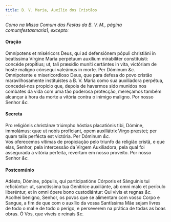 ```yaml
---
title: B. V. Maria, Auxílio dos Cristãos
---
```



<em>Como na Missa Comum das Festas da B. V. M., página comumfestasmaria1, excepto:</em>

<h4 class="text-center">Oração</h4>
<div class="container-fluid">
<div class="row">
<div class="col-6 dropcaps text-justify">
Omnípotens et miséricors Deus, qui ad defensiónem pópuli christiáni in beatíssima Vírgine María perpétuum auxílium mirabíliter constituísti: concéde propítius; ut, tali præsídio muníti certántes in vita, victóriam de hoste malígno cónsequi valeámus in morte. Per Dóminum <em>&c.</em>
</div>
<div class="col-6 dropcaps text-justify">
Omnipotente e misericordioso Deus, que para defesa do povo cristão maravilhosamente instituístes a B. V. Maria como sua auxiliadora perpétua, concedei-nos propício que, depois de havermos sido munidos nos combates da vida com uma tão poderosa protecção, mereçamos também alcançar à hora da morte a vitória contra o inimigo maligno. Por nosso Senhor <em>&c.</em>
</div>
</div>
</div>

<h4 class="text-center">Secreta</h4>
<div class="container-fluid">
<div class="row">
<div class="col-6 dropcaps text-justify">
Pro religiónis christánæ triúmpho hóstias placatiónis tibi, Dómine, immolámus: quæ ut nobis profíciant, opem auxiliátrix Virgo præstet; per quam talis perfécta est victória. Per Dóminum <em>&c.</em>
</div>
<div class="col-6 dropcaps text-justify">
Vos oferecemos vítimas de propiciação pelo triunfo da religião cristã, e que elas, Senhor, pela intercessão da Virgem Auxiliadora, pela qual foi assegurada a vitória perfeita, revertam em nosso proveito. Por nosso Senhor <em>&c.</em>
</div>
</div>
</div>

<h4 class="text-center">Postcomúnio</h4>
<div class="container-fluid">
<div class="row">
<div class="col-6 dropcaps text-justify">
Adésto, Dómine, pópulis, qui participatióne Córporis et Sánguinis tui reficiúntur: ut, sanctíssima tua Genitríce auxiliánte, ab omni malo et perículo liberéntur, et in omni ópere bono custodiántur: Qui vivis et regnas <em>&c.</em>
</div>
<div class="col-6 dropcaps text-justify">
Acolhei benigno, Senhor, os povos que se alimentam com vosso Corpo e Sangue, a fim de que com o auxílio da vossa Santíssima Mãe sejam livres de todo o mal e de todo o perigo, e perseverem na prática de todas as boas obras. Ó Vós, que viveis e reinais <em>&c.</em>
</div>
</div>
</div>
